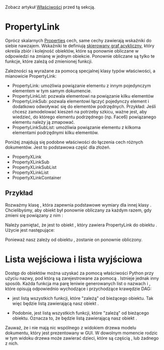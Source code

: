 <languages/>

Zobacz artykuł [[Property/pl|Właściwości]] przed tą sekcją.

<span id="PropertyLink"></span>
=PropertyLink=

Oprócz skalarnych [[Property/pl|Properties]] cech, same cechy zawierają wskaźniki do siebie nawzajem.
Wskaźniki te definiują [https://en.wikipedia.org/wiki/Directed_acyclic_graph skierowany graf acykliczny], który określa zbiór i kolejność obiektów, które są ponownie obliczane w odpowiedzi na zmianę w jednym obiekcie. Ponownie obliczane są tylko te funkcje, które zależą od zmienionej funkcji.

Zależności są wyrażane za pomocą specjalnej klasy typów właściwości, a mianowicie PropertyLink:
* PropertyLink: umożliwia powiązanie elementu z innym pojedynczym elementem w tym samym dokumencie.
* PropertyLinkList: pozwala elementowi na powiązanie kilku elementów
* PropertyLinkSub: pozwala elementowi łączyć pojedynczy element i dodatkowo odwoływać się do elementów podrzędnych. Przykład: Jeśli chcesz zamodelować kieszeń na potrzeby szkicu, ważne jest, aby wiedzieć, do którego elementu podrzędnego (np. Face6) powiązanego elementu należy ją zmapować.
* PropertyLinkSubList: umożliwia powiązanie elementu z kilkoma elementami podrzędnymi kilku elementów.

Poniżej znajdują się podobne właściwości do łączenia cech różnych dokumentów. Jest to podstawowa część dla złożeń.
* PropertyXLink
* PropertyXLinkSub
* PropertyXLinkSubList
* PropertyXLinkList
* PropertyXLinkContainer

<span id="Example"></span>
==Przykład==

Rozważmy klasę {{incode|BoxDimension}}, która zapewnia podstawowe wymiary dla innej klasy {{incode|Box}}. Chcielibyśmy, aby obiekt {{incode|Box}} był ponownie obliczany za każdym razem, gdy zmieni się powiązany z nim {{incode|BoxDimension}}:

{{Code|code=
import FreeCAD
import Part

class BoxDimension:
  def __init__(self, obj):
    obj.addProperty("App::PropertyLength", "Length").Length = 1
    obj.addProperty("App::PropertyLength", "Width").Width = 1
    obj.addProperty("App::PropertyLength", "Height").Height = 1
    obj.Proxy = self

class Box:
  def __init__(self, obj):
    obj.addProperty("App::PropertyLink", "Dimensions").Dimensions = None
    obj.Proxy = self
  def execute(self, obj):
    if obj.Dimensions is None:
      return
    l = obj.Dimensions.Length
    w = obj.Dimensions.Width
    h = obj.Dimensions.Height
    obj.Shape = Part.makeBox(l, w, h)
}}

Należy pamiętać, że jest to obiekt {{incode|Box}}, który zawiera PropertyLink do obiektu {{incode|BoxDimension}}.
Użycie jest następujące:

{{Code|code=
doc = App.newDocument()
dim = doc.addObject("App::FeaturePython", "BoxDimension")
box = doc.addObject("Part::FeaturePython", "Box")
dim_proxy = BoxDimension(dim)
box_proxy = Box(box)
box.ViewObject.Proxy = None
box.Dimensions = dim

dim.Length = 5
dim.Width = 3
dim.Height = 7
doc.recompute()
}}

Ponieważ nasz {{incode|box}} zależy od obiektu {{incode|dim}}, zostanie on ponownie obliczony.

<span id="InList_and_OutList"></span>
=Lista wejściowa i lista wyjściowa=

Dostęp do obiektów {{incode|PropertyLink}} można uzyskać za pomocą właściwości Python przy użyciu nazwy, pod którą są zarejestrowane za pomocą {{incode|.addObject()}}. Istnieje jednak inny sposób. Każda funkcja ma parę leniwie generowanych list o nazwach {{incode|InList}} i {{incode|OutList}}, które opisują odpowiednio wychodzące i przychodzące krawędzie DAG:

* {{incode|InList}} jest listą wszystkich funkcji, które "zależą" od bieżącego obiektu. Tak więc {{incode|dim.InList}} będzie listą zawierającą nasz obiekt {{incode|box}}.
* Podobnie, {{incode|OutList}} jest listą wszystkich funkcji, które "zależą" od bieżącego obiektu. Oznacza to, że {{incode|box.OutList}} będzie listą zawierającą nasz obiekt {{incode|dim}}.

Zauważ, że {{incode|InList}} i {{incode|OutList}} nie mają nic wspólnego z widokiem drzewa modelu dokumentu, który jest prezentowany w GUI. W dowolnym momencie rodzic w tym widoku drzewa może zawierać dzieci, które są częścią {{incode|InList}}, {{incode|OutList}} lub żadnego z nich.